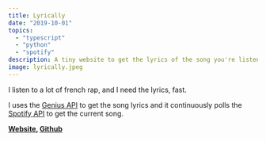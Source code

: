 ```yaml
---
title: Lyrically
date: "2019-10-01"
topics: 
  - "typescript"
  - "python"
  - "spotify"
description: A tiny website to get the lyrics of the song you're listening on Spotify, live. No search, no tracking, no ads.
image: lyrically.jpeg
---
```


I listen to a lot of french rap, and I need the lyrics, fast.

I uses the [Genius API](https://docs.genius.com/) to get the song lyrics and it continuously polls the [Spotify API](https://developer.spotify.com/documentation/web-api) to get the current song.

**[Website](https://lyrically.be), [Github](https://github.com/boristane/lyrically)**
